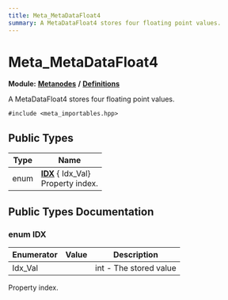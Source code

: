 ```yaml
---
title: Meta_MetaDataFloat4
summary: A MetaDataFloat4 stores four floating point values. 
---
```


# Meta_MetaDataFloat4

**Module:** **[Metanodes](../../modules/metanodes/index.mdx)** **/** **[Definitions](../../modules/metanodes/definitions.mdx)**

A MetaDataFloat4 stores four floating point values. 

`#include <meta_importables.hpp>`

## Public Types

| Type           | Name           |
| -------------- | -------------- |
| enum| **[IDX](#enum-idx)** { Idx_Val}<br />Property index.  |

## Public Types Documentation

### enum IDX

| Enumerator | Value | Description |
| ---------- | ----- | ----------- |
| Idx_Val | | int - The stored value   |

Property index. 
